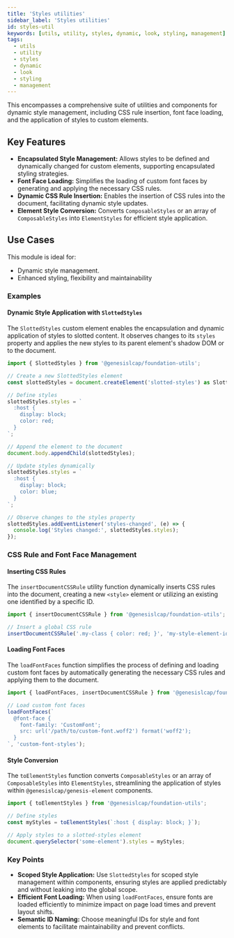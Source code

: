 ```yaml
---
title: 'Styles utilities'
sidebar_label: 'Styles utilities'
id: styles-util
keywords: [utils, utility, styles, dynamic, look, styling, management]
tags:
  - utils
  - utility
  - styles
  - dynamic
  - look
  - styling
  - management
---
```


This  encompasses a comprehensive suite of utilities and components for dynamic style management, including CSS rule insertion, font face loading, and the application of styles to custom elements.

## Key Features

- **Encapsulated Style Management:** Allows styles to be defined and dynamically changed for custom elements, supporting encapsulated styling strategies.
- **Font Face Loading:** Simplifies the loading of custom font faces by generating and applying the necessary CSS rules.
- **Dynamic CSS Rule Insertion:** Enables the insertion of CSS rules into the document, facilitating dynamic style updates.
- **Element Style Conversion:** Converts `ComposableStyles` or an array of `ComposableStyles` into `ElementStyles` for efficient style application.

## Use Cases

This module is ideal for:
- Dynamic style management.
- Enhanced styling, flexibility and maintainability

### Examples

#### Dynamic Style Application with `SlottedStyles`

The `SlottedStyles` custom element enables the encapsulation and dynamic application of styles to slotted content. It observes changes to its `styles` property and applies the new styles to its parent element's shadow DOM or to the document.

```typescript
import { SlottedStyles } from '@genesislcap/foundation-utils';

// Create a new SlottedStyles element
const slottedStyles = document.createElement('slotted-styles') as SlottedStyles;

// Define styles
slottedStyles.styles = `
  :host {
    display: block;
    color: red;
  }
`;

// Append the element to the document
document.body.appendChild(slottedStyles);

// Update styles dynamically
slottedStyles.styles = `
  :host {
    display: block;
    color: blue;
  }
`;

// Observe changes to the styles property
slottedStyles.addEventListener('styles-changed', (e) => {
  console.log('Styles changed:', slottedStyles.styles);
});
```

### CSS Rule and Font Face Management

#### Inserting CSS Rules

The `insertDocumentCSSRule` utility function dynamically inserts CSS rules into the document, creating a new `<style>` element or utilizing an existing one identified by a specific ID.

```typescript
import { insertDocumentCSSRule } from '@genesislcap/foundation-utils';

// Insert a global CSS rule
insertDocumentCSSRule('.my-class { color: red; }', 'my-style-element-id');
```

#### Loading Font Faces

The `loadFontFaces` function simplifies the process of defining and loading custom font faces by automatically generating the necessary CSS rules and applying them to the document.

```typescript
import { loadFontFaces, insertDocumentCSSRule } from '@genesislcap/foundation-utils';

// Load custom font faces
loadFontFaces(`
  @font-face {
    font-family: 'CustomFont';
    src: url('/path/to/custom-font.woff2') format('woff2');
  }
`, 'custom-font-styles');
```

#### Style Conversion

The `toElementStyles` function converts `ComposableStyles` or an array of `ComposableStyles` into `ElementStyles`, streamlining the application of styles within `@genesislcap/genesis-element` components.

```typescript
import { toElementStyles } from '@genesislcap/foundation-utils';

// Define styles
const myStyles = toElementStyles(`:host { display: block; }`);

// Apply styles to a slotted-styles element
document.querySelector('some-element').styles = myStyles;
```

### Key Points

- **Scoped Style Application:** Use `SlottedStyles` for scoped style management within components, ensuring styles are applied predictably and without leaking into the global scope.
- **Efficient Font Loading:** When using `loadFontFaces`, ensure fonts are loaded efficiently to minimize impact on page load times and prevent layout shifts.
- **Semantic ID Naming:** Choose meaningful IDs for style and font elements to facilitate maintainability and prevent conflicts.
